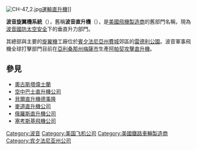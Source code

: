 {{Unreferenced|time=2021-04-14T01:54:19+00:00}}
{{Infobox company
| name = Boeing Rotorcraft Systems
| logo = Boeing full logo.svg
| type = [[上市公司|上市公司]]
| founded = {{start date and age|1960}}（Boeing Vertol）
| location = 美國[[賓夕法尼亞州|賓夕法尼亞州]]Ridley Park
| area_served = 全球
| industry = [[旋翼航空器|旋翼]][[航空|航空]]
| website = {{url|http://www.boeing.com/defense/rotorcraft/}}
}}
[[File:CH-47_2.jpg|thumb]][[運輸直升機|運輸直升機]]]]

'''波音旋翼機系統'''（{{lang-en|Boeing Rotorcraft Systems}}），舊稱'''波音直升機'''（{{lang|en|Boeing Helicopters}}），是[[美國|美國]][[飛機製造商|飛機製造商]]的舊部門名稱，現為[[波音國防太空安全|波音國防太空安全]]下的垂直升力部門。

其總部與主要的[[旋翼航空器|旋翼機]]工廠位於[[賓夕法尼亞州|賓夕法尼亞州]][[費城|費城]]郊區的[[雷德利公園|雷德利公園]]。波音軍事飛機全球打擊部門目前在[[亞利桑那州|亞利桑那州]][[梅萨_(亚利桑那州)|梅薩市]]生產[[阿帕契攻擊直升機|阿帕契攻擊直升機]]。

==參見==
*[[奧古斯塔偉士蘭|奧古斯塔偉士蘭]]
*[[空中巴士直升機公司|空中巴士直升機公司]]
*[[貝爾直升機德事隆|貝爾直升機德事隆]]
*[[麥道直升機公司|麥道直升機公司]]
*[[俄羅斯直升機公司|俄羅斯直升機公司]]
*[[塞考斯基飛機公司|塞考斯基飛機公司]]
{{波音}}
[[Category:波音|Category:波音]]
[[Category:美国飞机公司|Category:美国飞机公司]]
[[Category:美國鐵路車輛製造商|Category:美國鐵路車輛製造商]]
[[Category:宾夕法尼亚州公司|Category:宾夕法尼亚州公司]]